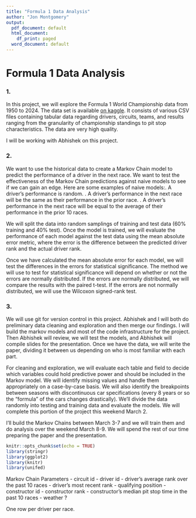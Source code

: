 ```yaml
---
title: "Formula 1 Data Analysis"
author: "Jon Montgomery"
output:
  pdf_document: default
  html_document:
    df_print: paged
  word_document: default
---
```


# Formula 1 Data Analysis

### 1.
In this project, we will explore the Formula 1 World Championship data from
1950 to 2024. The data set is available [on kaggle](https://www.kaggle.com/datasets/rohanrao/formula-1-world-championship-1950-2020). 
It consists of various CSV files containing tabular data regarding drivers, 
circuits, teams, and results ranging from the granularity of championship
standings to pit stop characteristics. The data are very high quality.

I will be working with Abhishek on this project.

### 2.
We want to use the historical data to create a Markov Chain model to predict
the performance of a driver in the next race. We want to test the effectiveness
of the Markov Chain predictions against naive models to see if we can gain an
edge. Here are some examples of naive models:\newline
1. A driver's performance is random. \newline
2. A driver's performance in the next race will be the same as their performance
in the prior race. \newline
3. A driver's performance in the next race will be equal to the average of their
performance in the prior 10 races. \newline

We will split the data into random samplings of training and test data (60%
training and 40% test). Once the model is trained, we will evaluate the
performance of each model against the test data using the mean absolute error
metric, where the error is the difference between the predicted driver rank
and the actual driver rank.

Once we have calculated the mean absolute error for each model, we will test
the differences in the errors for statistical significance. The method we will
use to test for statistical significance will depend on whether or not the
errors are normally distributed. If the errors are normally distributed, we will
compare the results with the paired t-test. If the errors are not normally
distributed, we will use the Wilcoxon signed-rank test.

### 3.
We will use git for version control in this project. Abhishek and I will both
do preliminary data cleaning and exploration and then merge our findings. I will
build the markov models and most of the code infrastructure for the project.
Then Abhishek will review, we will test the models, and Abhishek will compile
slides for the presentation. Once we have the data, we will write the paper,
dividing it between us depending on who is most familiar with each part.

For cleaning and exploration, we will evaluate each table and field to decide
which variables could hold predictive power and should be included in the
Markov model. We will identify missing values and handle them appropriately
on a case-by-case basis. We will also identify the breakpoints between seasons
with discontinuous car specifications (every 8 years or so the "formula" of the
cars changes drastically). We'll divide the data randomly into testing and
training data and evaluate the models. We will complete this portion of the
project this weekend March 2.

I'll build the Markov Chains between March 3-7 and we will train them and do
analysis over the weekend March 8-9. We will spend the rest of our time preparing
the paper and the presentation.

```r
knitr::opts_chunk$set(echo = TRUE)
library(stringr)
library(ggplot2)
library(knitr)
library(unifed)
```

Markov Chain Parameters
- circuit id
- driver id
- driver's average rank over the past 10 races
- driver's most recent rank
- qualifying position
- constructor id
- constructor rank
- constructor's median pit stop time in the past 10 races
- weather ?

One row per driver per race.

